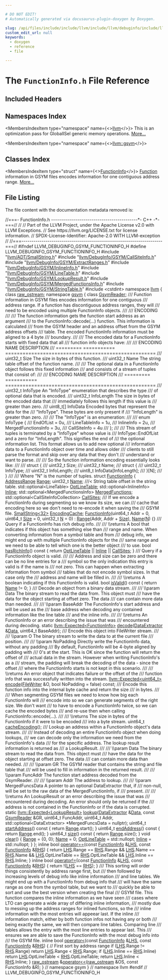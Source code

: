 ```yaml
---

# DO NOT EDIT!
# Automatically generated via docusaurus-plugin-doxygen by Doxygen.

slug: /api/files/include/include/llvm/include/llvm/debuginfo/include/llvm/debuginfo/gsym/functioninfo-h
custom_edit_url: null
keywords:
  - doxygen
  - reference
  - file

---
```





# The `FunctionInfo.h` File Reference

<DoxygenPage pluginConfig={pluginConfig}>



## Included Headers

<IncludesList>
<IncludesListItem
  filePath="llvm/ADT/SmallString.h"
  permalink="/docs/api/files/include/include/llvm/include/llvm/adt/smallstring-h"
  isLocal="true" />
<IncludesListItem
  filePath="llvm/DebugInfo/GSYM/CallSiteInfo.h"
  permalink="/docs/api/files/include/include/llvm/include/llvm/debuginfo/include/llvm/debuginfo/gsym/callsiteinfo-h"
  isLocal="true" />
<IncludesListItem
  filePath="llvm/DebugInfo/GSYM/ExtractRanges.h"
  permalink="/docs/api/files/include/include/llvm/include/llvm/debuginfo/include/llvm/debuginfo/gsym/extractranges-h"
  isLocal="true" />
<IncludesListItem
  filePath="llvm/DebugInfo/GSYM/InlineInfo.h"
  permalink="/docs/api/files/include/include/llvm/include/llvm/debuginfo/include/llvm/debuginfo/gsym/inlineinfo-h"
  isLocal="true" />
<IncludesListItem
  filePath="llvm/DebugInfo/GSYM/LineTable.h"
  permalink="/docs/api/files/include/include/llvm/include/llvm/debuginfo/include/llvm/debuginfo/gsym/linetable-h"
  isLocal="true" />
<IncludesListItem
  filePath="llvm/DebugInfo/GSYM/LookupResult.h"
  permalink="/docs/api/files/include/include/llvm/include/llvm/debuginfo/include/llvm/debuginfo/gsym/lookupresult-h"
  isLocal="true" />
<IncludesListItem
  filePath="llvm/DebugInfo/GSYM/MergedFunctionsInfo.h"
  permalink="/docs/api/files/include/include/llvm/include/llvm/debuginfo/include/llvm/debuginfo/gsym/mergedfunctionsinfo-h"
  isLocal="true" />
<IncludesListItem
  filePath="llvm/DebugInfo/GSYM/StringTable.h"
  permalink="/docs/api/files/include/include/llvm/include/llvm/debuginfo/include/llvm/debuginfo/gsym/stringtable-h"
  isLocal="true" />
<IncludesListItem
  filePath="cstdint"
  permalink=""
  isLocal="false" />
</IncludesList>

## Namespaces Index

<MembersIndex>

<MembersIndexItem
  type="namespace"
  name={<><a href="/docs/api/namespaces/llvm">llvm</a></>}>
This is an optimization pass for GlobalISel generic memory operations. <a href="/docs/api/namespaces/llvm/#details">More...</a>
</MembersIndexItem>

<MembersIndexItem
  type="namespace"
  name={<><a href="/docs/api/namespaces/llvm/gsym">llvm::gsym</a></>}>
</MembersIndexItem>

</MembersIndex>

## Classes Index

<MembersIndex>

<MembersIndexItem
  type="struct"
  name={<><a href="/docs/api/structs/llvm/gsym/functioninfo">FunctionInfo</a></>}>
<a href="/docs/api/classes/llvm/function">Function</a> information in GSYM files encodes information for one contiguous address range. <a href="/docs/api/structs/llvm/gsym/functioninfo/#details">More...</a>
</MembersIndexItem>

</MembersIndex>


## File Listing

The file content with the documentation metadata removed is:

<ProgramListing>

<Link id="l00001" /><CodeLine lineNumber="1"><span class="doxyHighlightComment">//===- FunctionInfo.h -------------------------------------------&#42;- C++ -&#42;-===//</span></CodeLine>
<Link id="l00002" /><CodeLine lineNumber="2"><span class="doxyHighlightComment">//</span></CodeLine>
<Link id="l00003" /><CodeLine lineNumber="3"><span class="doxyHighlightComment">// Part of the LLVM Project, under the Apache License v2.0 with LLVM Exceptions.</span></CodeLine>
<Link id="l00004" /><CodeLine lineNumber="4"><span class="doxyHighlightComment">// See https://llvm.org/LICENSE.txt for license information.</span></CodeLine>
<Link id="l00005" /><CodeLine lineNumber="5"><span class="doxyHighlightComment">// SPDX-License-Identifier: Apache-2.0 WITH LLVM-exception</span></CodeLine>
<Link id="l00006" /><CodeLine lineNumber="6"><span class="doxyHighlightComment">//</span></CodeLine>
<Link id="l00007" /><CodeLine lineNumber="7"><span class="doxyHighlightComment">//===----------------------------------------------------------------------===//</span></CodeLine>
<Link id="l00008" /><CodeLine lineNumber="8"></CodeLine>
<Link id="l00009" /><CodeLine lineNumber="9"><span class="doxyHighlightPreprocessor">#ifndef LLVM&#95;DEBUGINFO&#95;GSYM&#95;FUNCTIONINFO&#95;H</span></CodeLine>
<Link id="l00010" /><CodeLine lineNumber="10"><span class="doxyHighlightPreprocessor">#define LLVM&#95;DEBUGINFO&#95;GSYM&#95;FUNCTIONINFO&#95;H</span></CodeLine>
<Link id="l00011" /><CodeLine lineNumber="11"></CodeLine>
<Link id="l00012" /><CodeLine lineNumber="12"><span class="doxyHighlightPreprocessor">#include &quot;<a href="/docs/api/files/include/include/llvm/include/llvm/adt/smallstring-h">llvm/ADT/SmallString.h</a>&quot;</span></CodeLine>
<Link id="l00013" /><CodeLine lineNumber="13"><span class="doxyHighlightPreprocessor">#include &quot;<a href="/docs/api/files/include/include/llvm/include/llvm/debuginfo/include/llvm/debuginfo/gsym/callsiteinfo-h">llvm/DebugInfo/GSYM/CallSiteInfo.h</a>&quot;</span></CodeLine>
<Link id="l00014" /><CodeLine lineNumber="14"><span class="doxyHighlightPreprocessor">#include &quot;<a href="/docs/api/files/include/include/llvm/include/llvm/debuginfo/include/llvm/debuginfo/gsym/extractranges-h">llvm/DebugInfo/GSYM/ExtractRanges.h</a>&quot;</span></CodeLine>
<Link id="l00015" /><CodeLine lineNumber="15"><span class="doxyHighlightPreprocessor">#include &quot;<a href="/docs/api/files/include/include/llvm/include/llvm/debuginfo/include/llvm/debuginfo/gsym/inlineinfo-h">llvm/DebugInfo/GSYM/InlineInfo.h</a>&quot;</span></CodeLine>
<Link id="l00016" /><CodeLine lineNumber="16"><span class="doxyHighlightPreprocessor">#include &quot;<a href="/docs/api/files/include/include/llvm/include/llvm/debuginfo/include/llvm/debuginfo/gsym/linetable-h">llvm/DebugInfo/GSYM/LineTable.h</a>&quot;</span></CodeLine>
<Link id="l00017" /><CodeLine lineNumber="17"><span class="doxyHighlightPreprocessor">#include &quot;<a href="/docs/api/files/include/include/llvm/include/llvm/debuginfo/include/llvm/debuginfo/gsym/lookupresult-h">llvm/DebugInfo/GSYM/LookupResult.h</a>&quot;</span></CodeLine>
<Link id="l00018" /><CodeLine lineNumber="18"><span class="doxyHighlightPreprocessor">#include &quot;<a href="/docs/api/files/include/include/llvm/include/llvm/debuginfo/include/llvm/debuginfo/gsym/mergedfunctionsinfo-h">llvm/DebugInfo/GSYM/MergedFunctionsInfo.h</a>&quot;</span></CodeLine>
<Link id="l00019" /><CodeLine lineNumber="19"><span class="doxyHighlightPreprocessor">#include &quot;<a href="/docs/api/files/include/include/llvm/include/llvm/debuginfo/include/llvm/debuginfo/gsym/stringtable-h">llvm/DebugInfo/GSYM/StringTable.h</a>&quot;</span></CodeLine>
<Link id="l00020" /><CodeLine lineNumber="20"><span class="doxyHighlightPreprocessor">#include &lt;cstdint&gt;</span></CodeLine>
<Link id="l00021" /><CodeLine lineNumber="21"></CodeLine>
<Link id="l00022" /><CodeLine lineNumber="22"><span class="doxyHighlightKeyword">namespace </span><span class="doxyHighlight"><a href="/docs/api/namespaces/llvm">llvm</a> &#123;</span></CodeLine>
<Link id="l00023" /><CodeLine lineNumber="23"><span class="doxyHighlightKeyword">class </span><span class="doxyHighlight"><a href="/docs/api/classes/llvm/raw-ostream">raw&#95;ostream</a>;</span></CodeLine>
<Link id="l00024" /><CodeLine lineNumber="24"></CodeLine>
<Link id="l00025" /><CodeLine lineNumber="25"><span class="doxyHighlightKeyword">namespace </span><span class="doxyHighlight"><a href="/docs/api/namespaces/llvm/gsym">gsym</a> &#123;</span></CodeLine>
<Link id="l00026" /><CodeLine lineNumber="26"></CodeLine>
<Link id="l00027" /><CodeLine lineNumber="27"><span class="doxyHighlightKeyword">class </span><span class="doxyHighlight"><a href="/docs/api/classes/llvm/gsym/gsymreader">GsymReader</a>;</span></CodeLine>
<Link id="l00028" /><CodeLine lineNumber="28"><span class="doxyHighlightComment">/// Function information in GSYM files encodes information for one contiguous</span></CodeLine>
<Link id="l00029" /><CodeLine lineNumber="29"><span class="doxyHighlightComment">/// address range. If a function has discontiguous address ranges, they will</span></CodeLine>
<Link id="l00030" /><CodeLine lineNumber="30"><span class="doxyHighlightComment">/// need to be encoded using multiple FunctionInfo objects.</span></CodeLine>
<Link id="l00031" /><CodeLine lineNumber="31"><span class="doxyHighlightComment">///</span></CodeLine>
<Link id="l00032" /><CodeLine lineNumber="32"><span class="doxyHighlightComment">/// ENCODING</span></CodeLine>
<Link id="l00033" /><CodeLine lineNumber="33"><span class="doxyHighlightComment">///</span></CodeLine>
<Link id="l00034" /><CodeLine lineNumber="34"><span class="doxyHighlightComment">/// The function information gets the function start address as an argument</span></CodeLine>
<Link id="l00035" /><CodeLine lineNumber="35"><span class="doxyHighlightComment">/// to the FunctionInfo::decode(...) function. This information is calculated</span></CodeLine>
<Link id="l00036" /><CodeLine lineNumber="36"><span class="doxyHighlightComment">/// from the GSYM header and an address offset from the GSYM address offsets</span></CodeLine>
<Link id="l00037" /><CodeLine lineNumber="37"><span class="doxyHighlightComment">/// table. The encoded FunctionInfo information must be aligned to a 4 byte</span></CodeLine>
<Link id="l00038" /><CodeLine lineNumber="38"><span class="doxyHighlightComment">/// boundary.</span></CodeLine>
<Link id="l00039" /><CodeLine lineNumber="39"><span class="doxyHighlightComment">///</span></CodeLine>
<Link id="l00040" /><CodeLine lineNumber="40"><span class="doxyHighlightComment">/// The encoded data for a FunctionInfo starts with fixed data that all</span></CodeLine>
<Link id="l00041" /><CodeLine lineNumber="41"><span class="doxyHighlightComment">/// function info objects have:</span></CodeLine>
<Link id="l00042" /><CodeLine lineNumber="42"><span class="doxyHighlightComment">///</span></CodeLine>
<Link id="l00043" /><CodeLine lineNumber="43"><span class="doxyHighlightComment">/// ENCODING  NAME        DESCRIPTION</span></CodeLine>
<Link id="l00044" /><CodeLine lineNumber="44"><span class="doxyHighlightComment">/// ========= =========== ====================================================</span></CodeLine>
<Link id="l00045" /><CodeLine lineNumber="45"><span class="doxyHighlightComment">/// uint32&#95;t  Size        The size in bytes of this function.</span></CodeLine>
<Link id="l00046" /><CodeLine lineNumber="46"><span class="doxyHighlightComment">/// uint32&#95;t  Name        The string table offset of the function name.</span></CodeLine>
<Link id="l00047" /><CodeLine lineNumber="47"><span class="doxyHighlightComment">///</span></CodeLine>
<Link id="l00048" /><CodeLine lineNumber="48"><span class="doxyHighlightComment">/// The optional data in a FunctionInfo object follows this fixed information</span></CodeLine>
<Link id="l00049" /><CodeLine lineNumber="49"><span class="doxyHighlightComment">/// and consists of a stream of tuples that consist of:</span></CodeLine>
<Link id="l00050" /><CodeLine lineNumber="50"><span class="doxyHighlightComment">///</span></CodeLine>
<Link id="l00051" /><CodeLine lineNumber="51"><span class="doxyHighlightComment">/// ENCODING  NAME        DESCRIPTION</span></CodeLine>
<Link id="l00052" /><CodeLine lineNumber="52"><span class="doxyHighlightComment">/// ========= =========== ====================================================</span></CodeLine>
<Link id="l00053" /><CodeLine lineNumber="53"><span class="doxyHighlightComment">/// uint32&#95;t  InfoType    An &quot;InfoType&quot; enumeration that describes the type</span></CodeLine>
<Link id="l00054" /><CodeLine lineNumber="54"><span class="doxyHighlightComment">///                       of optional data that is encoded.</span></CodeLine>
<Link id="l00055" /><CodeLine lineNumber="55"><span class="doxyHighlightComment">/// uint32&#95;t  InfoLength  The size in bytes of the encoded data that</span></CodeLine>
<Link id="l00056" /><CodeLine lineNumber="56"><span class="doxyHighlightComment">///                       immediately follows this length if this value is</span></CodeLine>
<Link id="l00057" /><CodeLine lineNumber="57"><span class="doxyHighlightComment">///                       greater than zero.</span></CodeLine>
<Link id="l00058" /><CodeLine lineNumber="58"><span class="doxyHighlightComment">/// uint8&#95;t&#91;&#93; InfoData    Encoded bytes that represent the data for the</span></CodeLine>
<Link id="l00059" /><CodeLine lineNumber="59"><span class="doxyHighlightComment">///                       &quot;InfoType&quot;. These bytes are only present if</span></CodeLine>
<Link id="l00060" /><CodeLine lineNumber="60"><span class="doxyHighlightComment">///                       &quot;InfoLength&quot; is greater than zero.</span></CodeLine>
<Link id="l00061" /><CodeLine lineNumber="61"><span class="doxyHighlightComment">///</span></CodeLine>
<Link id="l00062" /><CodeLine lineNumber="62"><span class="doxyHighlightComment">/// The &quot;InfoType&quot; is an enumeration:</span></CodeLine>
<Link id="l00063" /><CodeLine lineNumber="63"><span class="doxyHighlightComment">///</span></CodeLine>
<Link id="l00064" /><CodeLine lineNumber="64"><span class="doxyHighlightComment">///   enum InfoType &#123;</span></CodeLine>
<Link id="l00065" /><CodeLine lineNumber="65"><span class="doxyHighlightComment">///     EndOfList = 0u,</span></CodeLine>
<Link id="l00066" /><CodeLine lineNumber="66"><span class="doxyHighlightComment">///     LineTableInfo = 1u,</span></CodeLine>
<Link id="l00067" /><CodeLine lineNumber="67"><span class="doxyHighlightComment">///     InlineInfo = 2u,</span></CodeLine>
<Link id="l00068" /><CodeLine lineNumber="68"><span class="doxyHighlightComment">///     MergedFunctionsInfo = 3u,</span></CodeLine>
<Link id="l00069" /><CodeLine lineNumber="69"><span class="doxyHighlightComment">///     CallSiteInfo = 4u</span></CodeLine>
<Link id="l00070" /><CodeLine lineNumber="70"><span class="doxyHighlightComment">///   &#125;;</span></CodeLine>
<Link id="l00071" /><CodeLine lineNumber="71"><span class="doxyHighlightComment">///</span></CodeLine>
<Link id="l00072" /><CodeLine lineNumber="72"><span class="doxyHighlightComment">/// This stream of tuples is terminated by a &quot;InfoType&quot; whose value is</span></CodeLine>
<Link id="l00073" /><CodeLine lineNumber="73"><span class="doxyHighlightComment">/// InfoType::EndOfList and a zero for &quot;InfoLength&quot;. This signifies the end of</span></CodeLine>
<Link id="l00074" /><CodeLine lineNumber="74"><span class="doxyHighlightComment">/// the optional information list. This format allows us to add new optional</span></CodeLine>
<Link id="l00075" /><CodeLine lineNumber="75"><span class="doxyHighlightComment">/// information data to a FunctionInfo object over time and allows older</span></CodeLine>
<Link id="l00076" /><CodeLine lineNumber="76"><span class="doxyHighlightComment">/// clients to still parse the format and skip over any data that they don&#39;t</span></CodeLine>
<Link id="l00077" /><CodeLine lineNumber="77"><span class="doxyHighlightComment">/// understand or want to parse.</span></CodeLine>
<Link id="l00078" /><CodeLine lineNumber="78"><span class="doxyHighlightComment">///</span></CodeLine>
<Link id="l00079" /><CodeLine lineNumber="79"><span class="doxyHighlightComment">/// So the function information encoding essentially looks like:</span></CodeLine>
<Link id="l00080" /><CodeLine lineNumber="80"><span class="doxyHighlightComment">///</span></CodeLine>
<Link id="l00081" /><CodeLine lineNumber="81"><span class="doxyHighlightComment">/// struct &#123;</span></CodeLine>
<Link id="l00082" /><CodeLine lineNumber="82"><span class="doxyHighlightComment">///   uint32&#95;t Size;</span></CodeLine>
<Link id="l00083" /><CodeLine lineNumber="83"><span class="doxyHighlightComment">///   uint32&#95;t Name;</span></CodeLine>
<Link id="l00084" /><CodeLine lineNumber="84"><span class="doxyHighlightComment">///   struct &#123;</span></CodeLine>
<Link id="l00085" /><CodeLine lineNumber="85"><span class="doxyHighlightComment">///     uint32&#95;t InfoType;</span></CodeLine>
<Link id="l00086" /><CodeLine lineNumber="86"><span class="doxyHighlightComment">///     uint32&#95;t InfoLength;</span></CodeLine>
<Link id="l00087" /><CodeLine lineNumber="87"><span class="doxyHighlightComment">///     uint8&#95;t InfoData&#91;InfoLength&#93;;</span></CodeLine>
<Link id="l00088" /><CodeLine lineNumber="88"><span class="doxyHighlightComment">///   &#125;&#91;N&#93;;</span></CodeLine>
<Link id="l00089" /><CodeLine lineNumber="89"><span class="doxyHighlightComment">/// &#125;</span></CodeLine>
<Link id="l00090" /><CodeLine lineNumber="90"><span class="doxyHighlightComment">///</span></CodeLine>
<Link id="l00091" /><CodeLine lineNumber="91"><span class="doxyHighlightComment">/// Where &quot;N&quot; is the number of tuples.</span></CodeLine>
<Link id="l00092" /><CodeLine lineNumber="92" lineLink="/docs/api/structs/llvm/gsym/functioninfo"><span class="doxyHighlightKeyword">struct </span><span class="doxyHighlight"><a href="/docs/api/structs/llvm/gsym/functioninfo/#adcf53d0ab35bb53a0ca5d71fb6c79b71">FunctionInfo</a> &#123;</span></CodeLine>
<Link id="l00093" /><CodeLine lineNumber="93" lineLink="/docs/api/structs/llvm/gsym/functioninfo/#a102aa70a223f40f43c99d916bc69a603"><span class="doxyHighlight">  <a href="/docs/api/classes/llvm/addressrange">AddressRange</a> <a href="/docs/api/structs/llvm/gsym/functioninfo/#a102aa70a223f40f43c99d916bc69a603">Range</a>;</span></CodeLine>
<Link id="l00094" /><CodeLine lineNumber="94" lineLink="/docs/api/structs/llvm/gsym/functioninfo/#aa80935f98fcef212e4a50f81732eb645"><span class="doxyHighlight">  uint32&#95;t <a href="/docs/api/structs/llvm/gsym/functioninfo/#aa80935f98fcef212e4a50f81732eb645">Name</a>; </span><span class="doxyHighlightComment">///&lt; String table offset in the string table.</span></CodeLine>
<Link id="l00095" /><CodeLine lineNumber="95" lineLink="/docs/api/structs/llvm/gsym/functioninfo/#aca03bd4694755ceb052d01df2cc3af82"><span class="doxyHighlight">  std::optional&lt;LineTable&gt; <a href="/docs/api/structs/llvm/gsym/functioninfo/#aca03bd4694755ceb052d01df2cc3af82">OptLineTable</a>;</span></CodeLine>
<Link id="l00096" /><CodeLine lineNumber="96" lineLink="/docs/api/structs/llvm/gsym/functioninfo/#a03451bd54bbf81c015e178fea619ca5f"><span class="doxyHighlight">  std::optional&lt;InlineInfo&gt; <a href="/docs/api/structs/llvm/gsym/functioninfo/#a03451bd54bbf81c015e178fea619ca5f">Inline</a>;</span></CodeLine>
<Link id="l00097" /><CodeLine lineNumber="97" lineLink="/docs/api/structs/llvm/gsym/functioninfo/#a03611a5afc9cc137c5d0550d9e0a06f1"><span class="doxyHighlight">  std::optional&lt;MergedFunctionsInfo&gt; <a href="/docs/api/structs/llvm/gsym/functioninfo/#a03611a5afc9cc137c5d0550d9e0a06f1">MergedFunctions</a>;</span></CodeLine>
<Link id="l00098" /><CodeLine lineNumber="98" lineLink="/docs/api/structs/llvm/gsym/functioninfo/#a43fc767894ca96f7054ed1308b52ac0f"><span class="doxyHighlight">  std::optional&lt;CallSiteInfoCollection&gt; <a href="/docs/api/structs/llvm/gsym/functioninfo/#a43fc767894ca96f7054ed1308b52ac0f">CallSites</a>;</span></CodeLine>
<Link id="l00099" /><CodeLine lineNumber="99"><span class="doxyHighlightComment">  /// If we encode a FunctionInfo during segmenting so we know its size, we can</span></CodeLine>
<Link id="l00100" /><CodeLine lineNumber="100"><span class="doxyHighlightComment">  /// cache that encoding here so we don&#39;t need to re-encode it when saving the</span></CodeLine>
<Link id="l00101" /><CodeLine lineNumber="101"><span class="doxyHighlightComment">  /// GSYM file.</span></CodeLine>
<Link id="l00102" /><CodeLine lineNumber="102" lineLink="/docs/api/structs/llvm/gsym/functioninfo/#ac0172b7940ace197b2d098a303f8a945"><span class="doxyHighlight">  <a href="/docs/api/classes/llvm/smallstring">SmallString&lt;32&gt;</a> <a href="/docs/api/structs/llvm/gsym/functioninfo/#ac0172b7940ace197b2d098a303f8a945">EncodingCache</a>;</span></CodeLine>
<Link id="l00103" /><CodeLine lineNumber="103"></CodeLine>
<Link id="l00104" /><CodeLine lineNumber="104" lineLink="/docs/api/structs/llvm/gsym/functioninfo/#adcf53d0ab35bb53a0ca5d71fb6c79b71"><span class="doxyHighlight">  <a href="/docs/api/structs/llvm/gsym/functioninfo/#adcf53d0ab35bb53a0ca5d71fb6c79b71">FunctionInfo</a>(uint64&#95;t Addr = 0, uint64&#95;t <a href="/docs/api/files/lib/lib/analysis/inlineorder-cpp/#a7ee6f0cb51c3b9056199e9a0001fe8c3a6f6cb72d544962fa333e2e34ce64f719">Size</a> = 0, uint32&#95;t <a href="/docs/api/files/lib/lib/support/regcomp-c/#a0240ac851181b84ac374872dc5434ee4">N</a> = 0)</span></CodeLine>
<Link id="l00105" /><CodeLine lineNumber="105"><span class="doxyHighlight">      : <a href="/docs/api/structs/llvm/gsym/functioninfo/#a102aa70a223f40f43c99d916bc69a603">Range</a>(Addr, Addr + <a href="/docs/api/files/lib/lib/analysis/inlineorder-cpp/#a7ee6f0cb51c3b9056199e9a0001fe8c3a6f6cb72d544962fa333e2e34ce64f719">Size</a>), <a href="/docs/api/structs/llvm/gsym/functioninfo/#aa80935f98fcef212e4a50f81732eb645">Name</a>(<a href="/docs/api/files/lib/lib/support/regcomp-c/#a0240ac851181b84ac374872dc5434ee4">N</a>) &#123;&#125;</span></CodeLine>
<Link id="l00106" /><CodeLine lineNumber="106"></CodeLine>
<Link id="l00107" /><CodeLine lineNumber="107"><span class="doxyHighlightComment">  /// Query if a FunctionInfo has rich debug info.</span></CodeLine>
<Link id="l00108" /><CodeLine lineNumber="108"><span class="doxyHighlightComment">  ///</span></CodeLine>
<Link id="l00109" /><CodeLine lineNumber="109"><span class="doxyHighlightComment">  /// \\returns A bool that indicates if this object has something else than</span></CodeLine>
<Link id="l00110" /><CodeLine lineNumber="110"><span class="doxyHighlightComment">  /// range and name. When converting information from a symbol table and from</span></CodeLine>
<Link id="l00111" /><CodeLine lineNumber="111"><span class="doxyHighlightComment">  /// debug info, we might end up with multiple FunctionInfo objects for the</span></CodeLine>
<Link id="l00112" /><CodeLine lineNumber="112"><span class="doxyHighlightComment">  /// same range and we need to be able to tell which one is the better object</span></CodeLine>
<Link id="l00113" /><CodeLine lineNumber="113"><span class="doxyHighlightComment">  /// to use.</span></CodeLine>
<Link id="l00114" /><CodeLine lineNumber="114" lineLink="/docs/api/structs/llvm/gsym/functioninfo/#a4e97135bd7730c4555dea03637855e03"><span class="doxyHighlight">  </span><span class="doxyHighlightKeywordType">bool</span><span class="doxyHighlight"> <a href="/docs/api/structs/llvm/gsym/functioninfo/#a4e97135bd7730c4555dea03637855e03">hasRichInfo</a>()</span><span class="doxyHighlightKeyword"> const </span><span class="doxyHighlight">&#123; </span><span class="doxyHighlightKeywordFlow">return</span><span class="doxyHighlight"> <a href="/docs/api/structs/llvm/gsym/functioninfo/#aca03bd4694755ceb052d01df2cc3af82">OptLineTable</a> || <a href="/docs/api/structs/llvm/gsym/functioninfo/#a03451bd54bbf81c015e178fea619ca5f">Inline</a> || <a href="/docs/api/structs/llvm/gsym/functioninfo/#a43fc767894ca96f7054ed1308b52ac0f">CallSites</a>; &#125;</span></CodeLine>
<Link id="l00115" /><CodeLine lineNumber="115"></CodeLine>
<Link id="l00116" /><CodeLine lineNumber="116"><span class="doxyHighlightComment">  /// Query if a FunctionInfo object is valid.</span></CodeLine>
<Link id="l00117" /><CodeLine lineNumber="117"><span class="doxyHighlightComment">  ///</span></CodeLine>
<Link id="l00118" /><CodeLine lineNumber="118"><span class="doxyHighlightComment">  /// Address and size can be zero and there can be no line entries for a</span></CodeLine>
<Link id="l00119" /><CodeLine lineNumber="119"><span class="doxyHighlightComment">  /// symbol so the only indication this entry is valid is if the name is</span></CodeLine>
<Link id="l00120" /><CodeLine lineNumber="120"><span class="doxyHighlightComment">  /// not zero. This can happen when extracting information from symbol</span></CodeLine>
<Link id="l00121" /><CodeLine lineNumber="121"><span class="doxyHighlightComment">  /// tables that do not encode symbol sizes. In that case only the</span></CodeLine>
<Link id="l00122" /><CodeLine lineNumber="122"><span class="doxyHighlightComment">  /// address and name will be filled in.</span></CodeLine>
<Link id="l00123" /><CodeLine lineNumber="123"><span class="doxyHighlightComment">  ///</span></CodeLine>
<Link id="l00124" /><CodeLine lineNumber="124"><span class="doxyHighlightComment">  /// \\returns A boolean indicating if this FunctionInfo is valid.</span></CodeLine>
<Link id="l00125" /><CodeLine lineNumber="125" lineLink="/docs/api/structs/llvm/gsym/functioninfo/#a43805f0959f25f9637f816f36fe806f1"><span class="doxyHighlight">  </span><span class="doxyHighlightKeywordType">bool</span><span class="doxyHighlight"> <a href="/docs/api/structs/llvm/gsym/functioninfo/#a43805f0959f25f9637f816f36fe806f1">isValid</a>()</span><span class="doxyHighlightKeyword"> const </span><span class="doxyHighlight">&#123;</span></CodeLine>
<Link id="l00126" /><CodeLine lineNumber="126"><span class="doxyHighlight">    </span><span class="doxyHighlightKeywordFlow">return</span><span class="doxyHighlight"> <a href="/docs/api/structs/llvm/gsym/functioninfo/#aa80935f98fcef212e4a50f81732eb645">Name</a> != 0;</span></CodeLine>
<Link id="l00127" /><CodeLine lineNumber="127"><span class="doxyHighlight">  &#125;</span></CodeLine>
<Link id="l00128" /><CodeLine lineNumber="128"></CodeLine>
<Link id="l00129" /><CodeLine lineNumber="129"><span class="doxyHighlightComment">  /// Decode an object from a binary data stream.</span></CodeLine>
<Link id="l00130" /><CodeLine lineNumber="130"><span class="doxyHighlightComment">  ///</span></CodeLine>
<Link id="l00131" /><CodeLine lineNumber="131"><span class="doxyHighlightComment">  /// \\param Data The binary stream to read the data from. This object must</span></CodeLine>
<Link id="l00132" /><CodeLine lineNumber="132"><span class="doxyHighlightComment">  /// have the data for the object starting at offset zero. The data</span></CodeLine>
<Link id="l00133" /><CodeLine lineNumber="133"><span class="doxyHighlightComment">  /// can contain more data than needed.</span></CodeLine>
<Link id="l00134" /><CodeLine lineNumber="134"><span class="doxyHighlightComment">  ///</span></CodeLine>
<Link id="l00135" /><CodeLine lineNumber="135"><span class="doxyHighlightComment">  /// \\param BaseAddr The FunctionInfo&#39;s start address and will be used as the</span></CodeLine>
<Link id="l00136" /><CodeLine lineNumber="136"><span class="doxyHighlightComment">  /// base address when decoding any contained information like the line table</span></CodeLine>
<Link id="l00137" /><CodeLine lineNumber="137"><span class="doxyHighlightComment">  /// and the inline info.</span></CodeLine>
<Link id="l00138" /><CodeLine lineNumber="138"><span class="doxyHighlightComment">  ///</span></CodeLine>
<Link id="l00139" /><CodeLine lineNumber="139"><span class="doxyHighlightComment">  /// \\returns An FunctionInfo or an error describing the issue that was</span></CodeLine>
<Link id="l00140" /><CodeLine lineNumber="140"><span class="doxyHighlightComment">  /// encountered during decoding.</span></CodeLine>
<Link id="l00141" /><CodeLine lineNumber="141"><span class="doxyHighlight">  </span><span class="doxyHighlightKeyword">static</span><span class="doxyHighlight"> <a href="/docs/api/classes/llvm/expected">llvm::Expected&lt;FunctionInfo&gt;</a> <a href="/docs/api/structs/llvm/gsym/functioninfo/#aea38a34c36c8f1cb37754bd3bd336053">decode</a>(<a href="/docs/api/classes/llvm/dataextractor">DataExtractor</a> &amp;<a href="/docs/api/namespaces/llvm/#aa20539e89704d20b98b97e9c3feac934">Data</a>,</span></CodeLine>
<Link id="l00142" /><CodeLine lineNumber="142"><span class="doxyHighlight">                                             uint64&#95;t BaseAddr);</span></CodeLine>
<Link id="l00143" /><CodeLine lineNumber="143"></CodeLine>
<Link id="l00144" /><CodeLine lineNumber="144"><span class="doxyHighlightComment">  /// Encode this object into FileWriter stream.</span></CodeLine>
<Link id="l00145" /><CodeLine lineNumber="145"><span class="doxyHighlightComment">  ///</span></CodeLine>
<Link id="l00146" /><CodeLine lineNumber="146"><span class="doxyHighlightComment">  /// \\param O The binary stream to write the data to at the current file</span></CodeLine>
<Link id="l00147" /><CodeLine lineNumber="147"><span class="doxyHighlightComment">  /// position.</span></CodeLine>
<Link id="l00148" /><CodeLine lineNumber="148"><span class="doxyHighlightComment">  ///</span></CodeLine>
<Link id="l00149" /><CodeLine lineNumber="149"><span class="doxyHighlightComment">  /// \\param NoPadding Directly write the FunctionInfo data, without any padding</span></CodeLine>
<Link id="l00150" /><CodeLine lineNumber="150"><span class="doxyHighlightComment">  /// By default, FunctionInfo will be 4-byte aligned by padding with</span></CodeLine>
<Link id="l00151" /><CodeLine lineNumber="151"><span class="doxyHighlightComment">  /// 0&#39;s at the start. This is OK since the function will return the offset of</span></CodeLine>
<Link id="l00152" /><CodeLine lineNumber="152"><span class="doxyHighlightComment">  /// actual data in the stream. However when writing FunctionInfo&#39;s as a</span></CodeLine>
<Link id="l00153" /><CodeLine lineNumber="153"><span class="doxyHighlightComment">  /// stream, the padding will break the decoding of the data - since the offset</span></CodeLine>
<Link id="l00154" /><CodeLine lineNumber="154"><span class="doxyHighlightComment">  /// where the FunctionInfo starts is not kept in this scenario.</span></CodeLine>
<Link id="l00155" /><CodeLine lineNumber="155"><span class="doxyHighlightComment">  ///</span></CodeLine>
<Link id="l00156" /><CodeLine lineNumber="156"><span class="doxyHighlightComment">  /// \\returns An error object that indicates failure or the offset of the</span></CodeLine>
<Link id="l00157" /><CodeLine lineNumber="157"><span class="doxyHighlightComment">  /// function info that was successfully written into the stream.</span></CodeLine>
<Link id="l00158" /><CodeLine lineNumber="158"><span class="doxyHighlight">  <a href="/docs/api/classes/llvm/expected">llvm::Expected&lt;uint64&#95;t&gt;</a> <a href="/docs/api/structs/llvm/gsym/functioninfo/#ab6deec968e0067bd7e7cd91892043097">encode</a>(<a href="/docs/api/classes/llvm/gsym/filewriter">FileWriter</a> &amp;O, </span><span class="doxyHighlightKeywordType">bool</span><span class="doxyHighlight"> NoPadding = </span><span class="doxyHighlightKeyword">false</span><span class="doxyHighlight">) </span><span class="doxyHighlightKeyword">const</span><span class="doxyHighlight">;</span></CodeLine>
<Link id="l00159" /><CodeLine lineNumber="159"></CodeLine>
<Link id="l00160" /><CodeLine lineNumber="160"><span class="doxyHighlightComment">  /// Encode this function info into the internal byte cache and return the size</span></CodeLine>
<Link id="l00161" /><CodeLine lineNumber="161"><span class="doxyHighlightComment">  /// in bytes.</span></CodeLine>
<Link id="l00162" /><CodeLine lineNumber="162"><span class="doxyHighlightComment">  ///</span></CodeLine>
<Link id="l00163" /><CodeLine lineNumber="163"><span class="doxyHighlightComment">  /// When segmenting GSYM files we need to know how big each FunctionInfo will</span></CodeLine>
<Link id="l00164" /><CodeLine lineNumber="164"><span class="doxyHighlightComment">  /// encode into so we can generate segments of the right size. We don&#39;t want</span></CodeLine>
<Link id="l00165" /><CodeLine lineNumber="165"><span class="doxyHighlightComment">  /// to have to encode a FunctionInfo twice, so we can cache the encoded bytes</span></CodeLine>
<Link id="l00166" /><CodeLine lineNumber="166"><span class="doxyHighlightComment">  /// and re-use then when calling FunctionInfo::encode(...).</span></CodeLine>
<Link id="l00167" /><CodeLine lineNumber="167"><span class="doxyHighlightComment">  ///</span></CodeLine>
<Link id="l00168" /><CodeLine lineNumber="168"><span class="doxyHighlightComment">  /// \\returns The size in bytes of the FunctionInfo if it were to be encoded</span></CodeLine>
<Link id="l00169" /><CodeLine lineNumber="169"><span class="doxyHighlightComment">  /// into a byte stream.</span></CodeLine>
<Link id="l00170" /><CodeLine lineNumber="170"><span class="doxyHighlight">  uint64&#95;t <a href="/docs/api/structs/llvm/gsym/functioninfo/#a9542e71642930ba15c6f0f7788d8c654">cacheEncoding</a>();</span></CodeLine>
<Link id="l00171" /><CodeLine lineNumber="171"></CodeLine>
<Link id="l00172" /><CodeLine lineNumber="172"><span class="doxyHighlightComment">  /// Lookup an address within a FunctionInfo object&#39;s data stream.</span></CodeLine>
<Link id="l00173" /><CodeLine lineNumber="173"><span class="doxyHighlightComment">  ///</span></CodeLine>
<Link id="l00174" /><CodeLine lineNumber="174"><span class="doxyHighlightComment">  /// Instead of decoding an entire FunctionInfo object when doing lookups,</span></CodeLine>
<Link id="l00175" /><CodeLine lineNumber="175"><span class="doxyHighlightComment">  /// we can decode only the information we need from the FunctionInfo&#39;s data</span></CodeLine>
<Link id="l00176" /><CodeLine lineNumber="176"><span class="doxyHighlightComment">  /// for the specific address. The lookup result information is returned as</span></CodeLine>
<Link id="l00177" /><CodeLine lineNumber="177"><span class="doxyHighlightComment">  /// a LookupResult.</span></CodeLine>
<Link id="l00178" /><CodeLine lineNumber="178"><span class="doxyHighlightComment">  ///</span></CodeLine>
<Link id="l00179" /><CodeLine lineNumber="179"><span class="doxyHighlightComment">  /// \\param Data The binary stream to read the data from. This object must</span></CodeLine>
<Link id="l00180" /><CodeLine lineNumber="180"><span class="doxyHighlightComment">  /// have the data for the object starting at offset zero. The data</span></CodeLine>
<Link id="l00181" /><CodeLine lineNumber="181"><span class="doxyHighlightComment">  /// can contain more data than needed.</span></CodeLine>
<Link id="l00182" /><CodeLine lineNumber="182"><span class="doxyHighlightComment">  ///</span></CodeLine>
<Link id="l00183" /><CodeLine lineNumber="183"><span class="doxyHighlightComment">  /// \\param GR The GSYM reader that contains the string and file table that</span></CodeLine>
<Link id="l00184" /><CodeLine lineNumber="184"><span class="doxyHighlightComment">  /// will be used to fill in information in the returned result.</span></CodeLine>
<Link id="l00185" /><CodeLine lineNumber="185"><span class="doxyHighlightComment">  ///</span></CodeLine>
<Link id="l00186" /><CodeLine lineNumber="186"><span class="doxyHighlightComment">  /// \\param FuncAddr The function start address decoded from the GsymReader.</span></CodeLine>
<Link id="l00187" /><CodeLine lineNumber="187"><span class="doxyHighlightComment">  ///</span></CodeLine>
<Link id="l00188" /><CodeLine lineNumber="188"><span class="doxyHighlightComment">  /// \\param Addr The address to lookup.</span></CodeLine>
<Link id="l00189" /><CodeLine lineNumber="189"><span class="doxyHighlightComment">  ///</span></CodeLine>
<Link id="l00190" /><CodeLine lineNumber="190"><span class="doxyHighlightComment">  /// \\param MergedFuncsData A pointer to an optional DataExtractor that, if</span></CodeLine>
<Link id="l00191" /><CodeLine lineNumber="191"><span class="doxyHighlightComment">  /// non-null, will be set to the raw data of the MergedFunctionInfo, if</span></CodeLine>
<Link id="l00192" /><CodeLine lineNumber="192"><span class="doxyHighlightComment">  /// present.</span></CodeLine>
<Link id="l00193" /><CodeLine lineNumber="193"><span class="doxyHighlightComment">  ///</span></CodeLine>
<Link id="l00194" /><CodeLine lineNumber="194"><span class="doxyHighlightComment">  /// \\returns An LookupResult or an error describing the issue that was</span></CodeLine>
<Link id="l00195" /><CodeLine lineNumber="195"><span class="doxyHighlightComment">  /// encountered during decoding. An error should only be returned if the</span></CodeLine>
<Link id="l00196" /><CodeLine lineNumber="196"><span class="doxyHighlightComment">  /// address is not contained in the FunctionInfo or if the data is corrupted.</span></CodeLine>
<Link id="l00197" /><CodeLine lineNumber="197"><span class="doxyHighlight">  </span><span class="doxyHighlightKeyword">static</span><span class="doxyHighlight"> <a href="/docs/api/classes/llvm/expected">llvm::Expected&lt;LookupResult&gt;</a></span></CodeLine>
<Link id="l00198" /><CodeLine lineNumber="198"><span class="doxyHighlight">  <a href="/docs/api/structs/llvm/gsym/functioninfo/#a5d896568c18192e090d13f4831e4abb1">lookup</a>(<a href="/docs/api/classes/llvm/dataextractor">DataExtractor</a> &amp;<a href="/docs/api/namespaces/llvm/#aa20539e89704d20b98b97e9c3feac934">Data</a>, </span><span class="doxyHighlightKeyword">const</span><span class="doxyHighlight"> <a href="/docs/api/classes/llvm/gsym/gsymreader">GsymReader</a> &amp;GR, uint64&#95;t FuncAddr,</span></CodeLine>
<Link id="l00199" /><CodeLine lineNumber="199"><span class="doxyHighlight">         uint64&#95;t Addr,</span></CodeLine>
<Link id="l00200" /><CodeLine lineNumber="200"><span class="doxyHighlight">         std::optional&lt;DataExtractor&gt; &#42;MergedFuncsData = </span><span class="doxyHighlightKeyword">nullptr</span><span class="doxyHighlight">);</span></CodeLine>
<Link id="l00201" /><CodeLine lineNumber="201"></CodeLine>
<Link id="l00202" /><CodeLine lineNumber="202" lineLink="/docs/api/structs/llvm/gsym/functioninfo/#a0b158428fe205ce8c6f34d1ccd78f1fb"><span class="doxyHighlight">  uint64&#95;t <a href="/docs/api/structs/llvm/gsym/functioninfo/#a0b158428fe205ce8c6f34d1ccd78f1fb">startAddress</a>()</span><span class="doxyHighlightKeyword"> const </span><span class="doxyHighlight">&#123; </span><span class="doxyHighlightKeywordFlow">return</span><span class="doxyHighlight"> <a href="/docs/api/structs/llvm/gsym/functioninfo/#a102aa70a223f40f43c99d916bc69a603">Range</a>.start(); &#125;</span></CodeLine>
<Link id="l00203" /><CodeLine lineNumber="203" lineLink="/docs/api/structs/llvm/gsym/functioninfo/#a0ce61ffd4f47c4faabccb79d5c70a252"><span class="doxyHighlight">  uint64&#95;t <a href="/docs/api/structs/llvm/gsym/functioninfo/#a0ce61ffd4f47c4faabccb79d5c70a252">endAddress</a>()</span><span class="doxyHighlightKeyword"> const </span><span class="doxyHighlight">&#123; </span><span class="doxyHighlightKeywordFlow">return</span><span class="doxyHighlight"> <a href="/docs/api/structs/llvm/gsym/functioninfo/#a102aa70a223f40f43c99d916bc69a603">Range</a>.end(); &#125;</span></CodeLine>
<Link id="l00204" /><CodeLine lineNumber="204" lineLink="/docs/api/structs/llvm/gsym/functioninfo/#a5965d701dc0010fd1a664b306c42dab5"><span class="doxyHighlight">  uint64&#95;t <a href="/docs/api/structs/llvm/gsym/functioninfo/#a5965d701dc0010fd1a664b306c42dab5">size</a>()</span><span class="doxyHighlightKeyword"> const </span><span class="doxyHighlight">&#123; </span><span class="doxyHighlightKeywordFlow">return</span><span class="doxyHighlight"> <a href="/docs/api/structs/llvm/gsym/functioninfo/#a102aa70a223f40f43c99d916bc69a603">Range</a>.size(); &#125;</span></CodeLine>
<Link id="l00205" /><CodeLine lineNumber="205"></CodeLine>
<Link id="l00206" /><CodeLine lineNumber="206" lineLink="/docs/api/structs/llvm/gsym/functioninfo/#a184cc70241907604e8d360f32ae2ebc6"><span class="doxyHighlight">  </span><span class="doxyHighlightKeywordType">void</span><span class="doxyHighlight"> <a href="/docs/api/structs/llvm/gsym/functioninfo/#a184cc70241907604e8d360f32ae2ebc6">clear</a>() &#123;</span></CodeLine>
<Link id="l00207" /><CodeLine lineNumber="207"><span class="doxyHighlight">    <a href="/docs/api/structs/llvm/gsym/functioninfo/#a102aa70a223f40f43c99d916bc69a603">Range</a> = &#123;0, 0&#125;;</span></CodeLine>
<Link id="l00208" /><CodeLine lineNumber="208"><span class="doxyHighlight">    <a href="/docs/api/structs/llvm/gsym/functioninfo/#aa80935f98fcef212e4a50f81732eb645">Name</a> = 0;</span></CodeLine>
<Link id="l00209" /><CodeLine lineNumber="209"><span class="doxyHighlight">    <a href="/docs/api/structs/llvm/gsym/functioninfo/#aca03bd4694755ceb052d01df2cc3af82">OptLineTable</a> = std::nullopt;</span></CodeLine>
<Link id="l00210" /><CodeLine lineNumber="210"><span class="doxyHighlight">    <a href="/docs/api/structs/llvm/gsym/functioninfo/#a03451bd54bbf81c015e178fea619ca5f">Inline</a> = std::nullopt;</span></CodeLine>
<Link id="l00211" /><CodeLine lineNumber="211"><span class="doxyHighlight">  &#125;</span></CodeLine>
<Link id="l00212" /><CodeLine lineNumber="212"><span class="doxyHighlight">&#125;;</span></CodeLine>
<Link id="l00213" /><CodeLine lineNumber="213"></CodeLine>
<Link id="l00214" /><CodeLine lineNumber="214" lineLink="/docs/api/namespaces/llvm/gsym/#a703aec456081f446cea37a117ccc5e44"><span class="doxyHighlightKeyword">inline</span><span class="doxyHighlight"> </span><span class="doxyHighlightKeywordType">bool</span><span class="doxyHighlight"> <a href="/docs/api/namespaces/llvm/gsym/#a703aec456081f446cea37a117ccc5e44">operator==</a>(</span><span class="doxyHighlightKeyword">const</span><span class="doxyHighlight"> <a href="/docs/api/structs/llvm/gsym/functioninfo">FunctionInfo</a> &amp;<a href="/docs/api/files/lib/lib/target/lib/target/x86/x86partialreduction-cpp/#a9e1483f7215664a2315c53c3558d9a8d">LHS</a>, </span><span class="doxyHighlightKeyword">const</span><span class="doxyHighlight"> <a href="/docs/api/structs/llvm/gsym/functioninfo">FunctionInfo</a> &amp;<a href="/docs/api/files/lib/lib/target/lib/target/x86/x86partialreduction-cpp/#a87b8bfbbe9d8f7146d7f20a5fb42efd0">RHS</a>) &#123;</span></CodeLine>
<Link id="l00215" /><CodeLine lineNumber="215"><span class="doxyHighlight">  </span><span class="doxyHighlightKeywordFlow">return</span><span class="doxyHighlight"> <a href="/docs/api/files/lib/lib/target/lib/target/x86/x86partialreduction-cpp/#a9e1483f7215664a2315c53c3558d9a8d">LHS</a>.Range == <a href="/docs/api/files/lib/lib/target/lib/target/x86/x86partialreduction-cpp/#a87b8bfbbe9d8f7146d7f20a5fb42efd0">RHS</a>.Range &amp;&amp; <a href="/docs/api/files/lib/lib/target/lib/target/x86/x86partialreduction-cpp/#a9e1483f7215664a2315c53c3558d9a8d">LHS</a>.Name == <a href="/docs/api/files/lib/lib/target/lib/target/x86/x86partialreduction-cpp/#a87b8bfbbe9d8f7146d7f20a5fb42efd0">RHS</a>.Name &amp;&amp;</span></CodeLine>
<Link id="l00216" /><CodeLine lineNumber="216"><span class="doxyHighlight">         <a href="/docs/api/files/lib/lib/target/lib/target/x86/x86partialreduction-cpp/#a9e1483f7215664a2315c53c3558d9a8d">LHS</a>.OptLineTable == <a href="/docs/api/files/lib/lib/target/lib/target/x86/x86partialreduction-cpp/#a87b8bfbbe9d8f7146d7f20a5fb42efd0">RHS</a>.OptLineTable &amp;&amp; <a href="/docs/api/files/lib/lib/target/lib/target/x86/x86partialreduction-cpp/#a9e1483f7215664a2315c53c3558d9a8d">LHS</a>.Inline == <a href="/docs/api/files/lib/lib/target/lib/target/x86/x86partialreduction-cpp/#a87b8bfbbe9d8f7146d7f20a5fb42efd0">RHS</a>.Inline;</span></CodeLine>
<Link id="l00217" /><CodeLine lineNumber="217"><span class="doxyHighlight">&#125;</span></CodeLine>
<Link id="l00218" /><CodeLine lineNumber="218" lineLink="/docs/api/namespaces/llvm/gsym/#aa9e8a66c7cb9e5abea4dc120940febce"><span class="doxyHighlightKeyword">inline</span><span class="doxyHighlight"> </span><span class="doxyHighlightKeywordType">bool</span><span class="doxyHighlight"> <a href="/docs/api/namespaces/llvm/gsym/#aa9e8a66c7cb9e5abea4dc120940febce">operator!=</a>(</span><span class="doxyHighlightKeyword">const</span><span class="doxyHighlight"> <a href="/docs/api/structs/llvm/gsym/functioninfo">FunctionInfo</a> &amp;<a href="/docs/api/files/lib/lib/target/lib/target/x86/x86partialreduction-cpp/#a9e1483f7215664a2315c53c3558d9a8d">LHS</a>, </span><span class="doxyHighlightKeyword">const</span><span class="doxyHighlight"> <a href="/docs/api/structs/llvm/gsym/functioninfo">FunctionInfo</a> &amp;<a href="/docs/api/files/lib/lib/target/lib/target/x86/x86partialreduction-cpp/#a87b8bfbbe9d8f7146d7f20a5fb42efd0">RHS</a>) &#123;</span></CodeLine>
<Link id="l00219" /><CodeLine lineNumber="219"><span class="doxyHighlight">  </span><span class="doxyHighlightKeywordFlow">return</span><span class="doxyHighlight"> !(<a href="/docs/api/files/lib/lib/target/lib/target/x86/x86partialreduction-cpp/#a9e1483f7215664a2315c53c3558d9a8d">LHS</a> == <a href="/docs/api/files/lib/lib/target/lib/target/x86/x86partialreduction-cpp/#a87b8bfbbe9d8f7146d7f20a5fb42efd0">RHS</a>);</span></CodeLine>
<Link id="l00220" /><CodeLine lineNumber="220"><span class="doxyHighlight">&#125;</span></CodeLine>
<Link id="l00221" /><CodeLine lineNumber="221"><span class="doxyHighlightComment">/// This sorting will order things consistently by address range first, but</span></CodeLine>
<Link id="l00222" /><CodeLine lineNumber="222"><span class="doxyHighlightComment">/// then followed by increasing levels of debug info like inline information</span></CodeLine>
<Link id="l00223" /><CodeLine lineNumber="223"><span class="doxyHighlightComment">/// and line tables. We might end up with a FunctionInfo from debug info that</span></CodeLine>
<Link id="l00224" /><CodeLine lineNumber="224"><span class="doxyHighlightComment">/// will have the same range as one from the symbol table, but we want to</span></CodeLine>
<Link id="l00225" /><CodeLine lineNumber="225"><span class="doxyHighlightComment">/// quickly be able to sort and use the best version when creating the final</span></CodeLine>
<Link id="l00226" /><CodeLine lineNumber="226"><span class="doxyHighlightComment">/// GSYM file. This function compares the inline information as we have seen</span></CodeLine>
<Link id="l00227" /><CodeLine lineNumber="227"><span class="doxyHighlightComment">/// cases where LTO can generate a wide array of differing inline information,</span></CodeLine>
<Link id="l00228" /><CodeLine lineNumber="228"><span class="doxyHighlightComment">/// mostly due to messing up the address ranges for inlined functions, so the</span></CodeLine>
<Link id="l00229" /><CodeLine lineNumber="229"><span class="doxyHighlightComment">/// inline information with the most entries will appeear last. If the inline</span></CodeLine>
<Link id="l00230" /><CodeLine lineNumber="230"><span class="doxyHighlightComment">/// information match, either by both function infos not having any or both</span></CodeLine>
<Link id="l00231" /><CodeLine lineNumber="231"><span class="doxyHighlightComment">/// being exactly the same, we will then compare line tables. Comparing line</span></CodeLine>
<Link id="l00232" /><CodeLine lineNumber="232"><span class="doxyHighlightComment">/// tables allows the entry with the most line entries to appear last. This</span></CodeLine>
<Link id="l00233" /><CodeLine lineNumber="233"><span class="doxyHighlightComment">/// ensures we are able to save the FunctionInfo with the most debug info into</span></CodeLine>
<Link id="l00234" /><CodeLine lineNumber="234"><span class="doxyHighlightComment">/// the GSYM file.</span></CodeLine>
<Link id="l00235" /><CodeLine lineNumber="235" lineLink="/docs/api/namespaces/llvm/gsym/#a58775f4130442feca758aed5d07da292"><span class="doxyHighlightKeyword">inline</span><span class="doxyHighlight"> </span><span class="doxyHighlightKeywordType">bool</span><span class="doxyHighlight"> <a href="/docs/api/namespaces/llvm/gsym/#a58775f4130442feca758aed5d07da292">operator&lt;</a>(</span><span class="doxyHighlightKeyword">const</span><span class="doxyHighlight"> <a href="/docs/api/structs/llvm/gsym/functioninfo">FunctionInfo</a> &amp;<a href="/docs/api/files/lib/lib/target/lib/target/x86/x86partialreduction-cpp/#a9e1483f7215664a2315c53c3558d9a8d">LHS</a>, </span><span class="doxyHighlightKeyword">const</span><span class="doxyHighlight"> <a href="/docs/api/structs/llvm/gsym/functioninfo">FunctionInfo</a> &amp;<a href="/docs/api/files/lib/lib/target/lib/target/x86/x86partialreduction-cpp/#a87b8bfbbe9d8f7146d7f20a5fb42efd0">RHS</a>) &#123;</span></CodeLine>
<Link id="l00236" /><CodeLine lineNumber="236"><span class="doxyHighlight">  </span><span class="doxyHighlightComment">// First sort by address range</span></CodeLine>
<Link id="l00237" /><CodeLine lineNumber="237"><span class="doxyHighlight">  </span><span class="doxyHighlightKeywordFlow">if</span><span class="doxyHighlight"> (<a href="/docs/api/files/lib/lib/target/lib/target/x86/x86partialreduction-cpp/#a9e1483f7215664a2315c53c3558d9a8d">LHS</a>.Range != <a href="/docs/api/files/lib/lib/target/lib/target/x86/x86partialreduction-cpp/#a87b8bfbbe9d8f7146d7f20a5fb42efd0">RHS</a>.Range)</span></CodeLine>
<Link id="l00238" /><CodeLine lineNumber="238"><span class="doxyHighlight">    </span><span class="doxyHighlightKeywordFlow">return</span><span class="doxyHighlight"> <a href="/docs/api/files/lib/lib/target/lib/target/x86/x86partialreduction-cpp/#a9e1483f7215664a2315c53c3558d9a8d">LHS</a>.Range &lt; <a href="/docs/api/files/lib/lib/target/lib/target/x86/x86partialreduction-cpp/#a87b8bfbbe9d8f7146d7f20a5fb42efd0">RHS</a>.Range;</span></CodeLine>
<Link id="l00239" /><CodeLine lineNumber="239"><span class="doxyHighlight">  </span><span class="doxyHighlightKeywordFlow">if</span><span class="doxyHighlight"> (<a href="/docs/api/files/lib/lib/target/lib/target/x86/x86partialreduction-cpp/#a9e1483f7215664a2315c53c3558d9a8d">LHS</a>.Inline == <a href="/docs/api/files/lib/lib/target/lib/target/x86/x86partialreduction-cpp/#a87b8bfbbe9d8f7146d7f20a5fb42efd0">RHS</a>.Inline)</span></CodeLine>
<Link id="l00240" /><CodeLine lineNumber="240"><span class="doxyHighlight">    </span><span class="doxyHighlightKeywordFlow">return</span><span class="doxyHighlight"> <a href="/docs/api/files/lib/lib/target/lib/target/x86/x86partialreduction-cpp/#a9e1483f7215664a2315c53c3558d9a8d">LHS</a>.OptLineTable &lt; <a href="/docs/api/files/lib/lib/target/lib/target/x86/x86partialreduction-cpp/#a87b8bfbbe9d8f7146d7f20a5fb42efd0">RHS</a>.OptLineTable;</span></CodeLine>
<Link id="l00241" /><CodeLine lineNumber="241"><span class="doxyHighlight">  </span><span class="doxyHighlightKeywordFlow">return</span><span class="doxyHighlight"> <a href="/docs/api/files/lib/lib/target/lib/target/x86/x86partialreduction-cpp/#a9e1483f7215664a2315c53c3558d9a8d">LHS</a>.Inline &lt; <a href="/docs/api/files/lib/lib/target/lib/target/x86/x86partialreduction-cpp/#a87b8bfbbe9d8f7146d7f20a5fb42efd0">RHS</a>.Inline;</span></CodeLine>
<Link id="l00242" /><CodeLine lineNumber="242"><span class="doxyHighlight">&#125;</span></CodeLine>
<Link id="l00243" /><CodeLine lineNumber="243"></CodeLine>
<Link id="l00244" /><CodeLine lineNumber="244"><span class="doxyHighlight"><a href="/docs/api/classes/llvm/raw-ostream">raw&#95;ostream</a> &amp;<a href="/docs/api/namespaces/llvm/gsym/#a15f42fd0953ecc13d8122847660c0e5b">operator&lt;&lt;</a>(<a href="/docs/api/classes/llvm/raw-ostream">raw&#95;ostream</a> &amp;OS, </span><span class="doxyHighlightKeyword">const</span><span class="doxyHighlight"> FunctionInfo &amp;R);</span></CodeLine>
<Link id="l00245" /><CodeLine lineNumber="245"></CodeLine>
<Link id="l00246" /><CodeLine lineNumber="246"><span class="doxyHighlight">&#125; </span><span class="doxyHighlightComment">// namespace gsym</span></CodeLine>
<Link id="l00247" /><CodeLine lineNumber="247"><span class="doxyHighlight">&#125; </span><span class="doxyHighlightComment">// namespace llvm</span></CodeLine>
<Link id="l00248" /><CodeLine lineNumber="248"></CodeLine>
<Link id="l00249" /><CodeLine lineNumber="249"><span class="doxyHighlightPreprocessor">#endif </span><span class="doxyHighlightComment">// LLVM&#95;DEBUGINFO&#95;GSYM&#95;FUNCTIONINFO&#95;H</span></CodeLine>

</ProgramListing>


</DoxygenPage>
